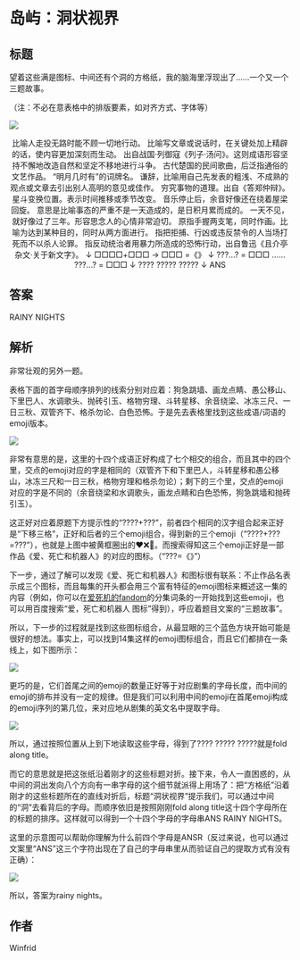 # 岛屿：洞状视界

## 标题

望着这些满是图标、中间还有个洞的方格纸，我的脑海里浮现出了……一个又一个三题故事。

（注：不必在意表格中的排版要素，如对齐方式、字体等）

![](./03-dao-yu-dong-zhuang-shi-jie.assets/image_1.webp)

<!---![](./03-dao-yu-dong-zhuang-shi-jie.assets/image_2.webp)--->

<center>比喻人走投无路时能不顾一切地行动。  
比喻写文章或说话时，在关键处加上精辟的话，使内容更加深刻而生动。  
出自战国·列御寇《列子·汤问》。这则成语形容坚持不懈地改造自然和坚定不移地进行斗争。  
古代楚国的民间歌曲，后泛指通俗的文艺作品。  
“明月几时有”的词牌名。  
谦辞，比喻用自己先发表的粗浅、不成熟的观点或文章去引出别人高明的意见或佳作。  
穷究事物的道理。出自《答郑仲辩》。  
星斗变换位置。表示时间推移或季节改变。  
音乐停止后，余音好像还在绕着屋梁回旋。  
意思是比喻事态的严重不是一天造成的，是日积月累而成的。  
一天不见，就好像过了三年。形容思念人的心情非常迫切。  
原指手握两支笔，同时作画。比喻为达到某种目的，同时从两方面进行。  
指把拒捕、行凶或违反禁令的人当场打死而不以杀人论罪。  
指反动统治者用暴力所造成的恐怖行动，出自鲁迅《且介亭杂文·关于新文字》。  
↓  
□□□□+□□□ → □□□ =《》  
↓  
???…? = □□□  
……  
???…? = □□□  
↓  
???? ????? ?????  
↓  
ANS</center>

## 答案

RAINY NIGHTS

## 解析

非常壮观的另外一题。

表格下面的首字母顺序排列的线索分别对应着：狗急跳墙、画龙点睛、愚公移山、下里巴人、水调歌头、抛砖引玉、格物穷理、斗转星移、余音绕梁、冰冻三尺、一日三秋、双管齐下、格杀勿论、白色恐怖。于是先去表格里找到这些成语/词语的emoji版本。

![](./03-dao-yu-dong-zhuang-shi-jie.assets/image_5.webp)

非常有意思的是，这里的十四个成语正好构成了七个相交的组合，而且其中的四个里，交点的emoji对应的字是相同的（双管齐下和下里巴人，斗转星移和愚公移山，冰冻三尺和一日三秋，格物穷理和格杀勿论）；剩下的三个里，交点的emoji对应的字是不同的（余音绕梁和水调歌头，画龙点睛和白色恐怖，狗急跳墙和抛砖引玉）。

这正好对应着原题下方提示性的“????+???”，前者四个相同的汉字组合起来正好是“下移三格”，正好和后者的三个emoji组合，得到新的三个emoji（“????+???=???”），也就是上图中被黄框圈出的❤❌🤖。而搜索得知这三个emoji正好是一部作品《爱、死亡和机器人》的对应的图标。（“???=《》”）

下一步，通过了解可以发现《爱、死亡和机器人》和图标很有联系：不止作品名表示成三个图标，而且每集的开头都会用三个富有特征的emoji图标来概述这一集的内容（例如，你可以在[爱死机的fandom](https://lovedeathrobots.fandom.com/wiki/LOVE_DEATH_%2B_ROBOTS)的分集词条的一开始找到这些emoji，也可以用百度搜索“爱，死亡和机器人 图标”得到），呼应着题目文案的“三题故事”。

所以，下一步的过程就是找到这些图标组合，从最显眼的三个蓝色方块开始可能是很好的想法。事实上，可以找到14集这样的emoji图标组合，而且它们都排在一条线上，如下图所示：

![](./03-dao-yu-dong-zhuang-shi-jie.assets/image_6.webp)

更巧的是，它们首尾之间的emoji的数量正好等于对应剧集的字母长度，而中间的emoji的排布并没有一定的规律。但是我们可以利用中间的emoji在首尾emoji构成的emoji序列的第几位，来对应地从剧集的英文名中提取字母。

![](./03-dao-yu-dong-zhuang-shi-jie.assets/image_7.webp)

所以，通过按照位置从上到下地读取这些字母，得到了???? ????? ?????就是fold along title。

而它的意思就是把这张纸沿着刚才的这些标题对折。接下来，令人一直困惑的，从中间的洞出发向八个方向有一串字母的这个细节就派得上用场了：把“方格纸”沿着刚才的这些标题所在的直线对折后，标题“洞状视界”提示我们，可以通过中间的“洞”去看背后的字母。而顺序依旧是按照刚刚fold along title这十四个字母所在的标题的排序。这样就可以得到一个十四个字母的字母串ANS RAINY NIGHTS。

这里的示意图可以帮助你理解为什么前四个字母是ANSR（反过来说，也可以通过文案里“ANS”这三个字符出现在了自己的字母串里从而验证自己的提取方式有没有正确）：

![](./03-dao-yu-dong-zhuang-shi-jie.assets/image_8.webp)

所以，答案为rainy nights。

## 作者

Winfrid
